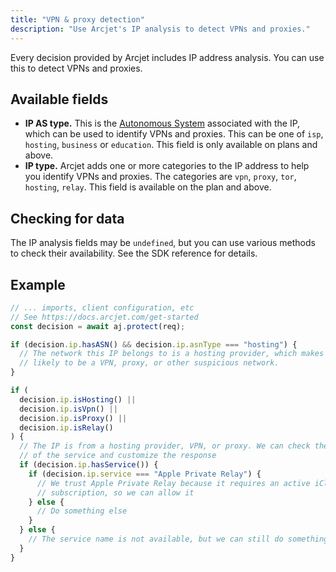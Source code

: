 ```yaml
---
title: "VPN & proxy detection"
description: "Use Arcjet's IP analysis to detect VPNs and proxies."
---
```



Every decision provided by Arcjet includes IP address analysis. You can use this
to detect VPNs and proxies.

## Available fields

- **IP AS type.** This is the [Autonomous
  System](<https://en.wikipedia.org/wiki/Autonomous_system_(Internet)>)
  associated with the IP, which can be used to identify VPNs and proxies. This
  can be one of `isp`, `hosting`, `business` or `education`. This field is only
  available on <Badge text="Pro" variant="note" /> plans and above.
- **IP type.** Arcjet adds one or more categories to the IP address to help you
  identify VPNs and proxies. The categories are `vpn`, `proxy`, `tor`,
  `hosting`, `relay`. This field is available on the <Badge text="Free"
  variant="caution" /> plan and above.

## Checking for data

The IP analysis fields may be `undefined`, but you can use various methods to
check their availability. See the SDK reference for details.

## Example

```ts
// ... imports, client configuration, etc
// See https://docs.arcjet.com/get-started
const decision = await aj.protect(req);

if (decision.ip.hasASN() && decision.ip.asnType === "hosting") {
  // The network this IP belongs to is a hosting provider, which makes it more
  // likely to be a VPN, proxy, or other suspicious network.
}

if (
  decision.ip.isHosting() ||
  decision.ip.isVpn() ||
  decision.ip.isProxy() ||
  decision.ip.isRelay()
) {
  // The IP is from a hosting provider, VPN, or proxy. We can check the name
  // of the service and customize the response
  if (decision.ip.hasService()) {
    if (decision.ip.service === "Apple Private Relay") {
      // We trust Apple Private Relay because it requires an active iCloud
      // subscription, so we can allow it
    } else {
      // Do something else
    }
  } else {
    // The service name is not available, but we can still do something here
  }
}
```
